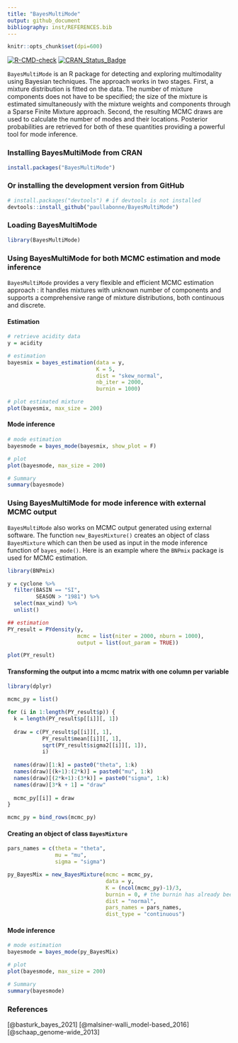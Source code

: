 ```yaml
---
title: "BayesMultiMode"
output: github_document
bibliography: inst/REFERENCES.bib
---
```


```r
knitr::opts_chunk$set(dpi=600)
```
<!-- badges: start -->
[![R-CMD-check](https://github.com/paullabonne/BayesMultiMode/actions/workflows/R-CMD-check.yaml/badge.svg)](https://github.com/paullabonne/BayesMultiMode/actions/workflows/R-CMD-check.yaml)
[![CRAN_Status_Badge](https://www.r-pkg.org/badges/version/BayesMultiMode)](https://cran.r-project.org/package=BayesMultiMode)
<!-- badges: end -->

`BayesMultiMode` is an R package for detecting and exploring multimodality using Bayesian techniques. The approach works in two stages. First, a mixture distribution is fitted on the data. The number of mixture components does not have to be specified; the size of the mixture is estimated simultaneously with the mixture weights and components through a Sparse Finite Mixture approach. Second, the resulting MCMC draws are used to calculate the number of modes and their locations. Posterior probabilities are retrieved for both of these quantities providing a powerful tool for mode inference. 

### Installing BayesMultiMode from CRAN
```r
install.packages("BayesMultiMode")
```

### Or installing the development version from GitHub
```r
# install.packages("devtools") # if devtools is not installed 
devtools::install_github("paullabonne/BayesMultiMode")
```

### Loading BayesMultiMode
```r
library(BayesMultiMode)
```

### Using BayesMultiMode for both MCMC estimation and mode inference
`BayesMultiMode` provides a very flexible and efficient MCMC estimation approach : it handles mixtures with unknown number of components and supports a comprehensive range of mixture distributions, both continuous and discrete.

#### Estimation
```r
# retrieve acidity data
y = acidity

# estimation
bayesmix = bayes_estimation(data = y,
                            K = 5,
                            dist = "skew_normal",
                            nb_iter = 2000,
                            burnin = 1000)

# plot estimated mixture
plot(bayesmix, max_size = 200)
```

#### Mode inference
```r
# mode estimation
bayesmode = bayes_mode(bayesmix, show_plot = F)

# plot 
plot(bayesmode, max_size = 200)

# Summary 
summary(bayesmode)
```

### Using BayesMultiMode for mode inference with external MCMC output
`BayesMultiMode` also works on MCMC output generated using external software. The function `new_BayesMixture()` creates an object of class `BayesMixture` which can then be used as input in the mode inference function of `bayes_mode()`. Here is an example where the `BNPmix` package is used for MCMC estimation.
```r
library(BNPmix)

y = cyclone %>%
  filter(BASIN == "SI",
         SEASON > "1981") %>%
  select(max_wind) %>%
  unlist()

## estimation
PY_result = PYdensity(y,
                      mcmc = list(niter = 2000, nburn = 1000),
                      output = list(out_param = TRUE))

plot(PY_result)
```

#### Transforming the output into a mcmc matrix with one column per variable
```r
library(dplyr)

mcmc_py = list()

for (i in 1:length(PY_result$p)) {
  k = length(PY_result$p[[i]][, 1])
  
  draw = c(PY_result$p[[i]][, 1],
           PY_result$mean[[i]][, 1],
           sqrt(PY_result$sigma2[[i]][, 1]),
           i)
  
  names(draw)[1:k] = paste0("theta", 1:k)
  names(draw)[(k+1):(2*k)] = paste0("mu", 1:k)
  names(draw)[(2*k+1):(3*k)] = paste0("sigma", 1:k)
  names(draw)[3*k + 1] = "draw"
  
  mcmc_py[[i]] = draw
}

mcmc_py = bind_rows(mcmc_py)
```

#### Creating an object of class `BayesMixture`
```r
pars_names = c(theta = "theta",
               mu = "mu",
               sigma = "sigma")

py_BayesMix = new_BayesMixture(mcmc = mcmc_py,
                               data = y,
                               K = (ncol(mcmc_py)-1)/3,
                               burnin = 0, # the burnin has already been discarded
                               dist = "normal",
                               pars_names = pars_names,
                               dist_type = "continuous")
```


#### Mode inference
```r
# mode estimation
bayesmode = bayes_mode(py_BayesMix)

# plot 
plot(bayesmode, max_size = 200)

# Summary 
summary(bayesmode)
```


### References
[@basturk_bayes_2021]
[@malsiner-walli_model-based_2016]
[@schaap_genome-wide_2013]
